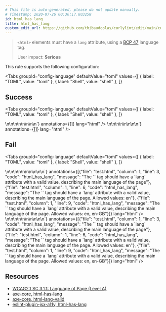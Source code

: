 ```yaml
---
# This file is auto-generated, please do not update manually.
# Timestamp: 2020-07-26 00:30:17.803258
id: html_has_lang
title: html_has_lang
custom_edit_url: https://github.com/thibaudcolas/curlylint/edit/main/curlylint/rules/html_has_lang/html_has_lang.py
---
```



> `<html>` elements must have a `lang` attribute, using a [BCP 47](https://www.ietf.org/rfc/bcp/bcp47.txt) language tag.
>
> User impact: **Serious**

This rule supports the following configuration:

<Tabs
  groupId="config-language"
  defaultValue="toml"
  values={[
    { label: "TOML", value: "toml" },
    { label: "Shell", value: "shell" },
  ]}
>
  <TabItem value="toml">
    <CodeSnippet
      snippet={`# The \`lang\` attribute must be present.\nhtml_has_lang = true\n# The \`lang\` attribute must match the configured language tag.\nhtml_has_lang = "en-US"\n# The \`lang\` attribute must match one of the configured language tags.\nhtml_has_lang = [ "en", "en-US",]`}
      annotations={[]}
      lang="toml"
    />
  </TabItem>
  <TabItem value="shell">
    <CodeSnippet
      snippet={`# The \`lang\` attribute must be present.\ncurlylint --rule 'html_has_lang: true' .\n# The \`lang\` attribute must match the configured language tag.\ncurlylint --rule 'html_has_lang: "en-US"' .\n# The \`lang\` attribute must match one of the configured language tags.\ncurlylint --rule 'html_has_lang: ["en", "en-US"]' .`}
      annotations={[]}
      lang="shell"
    />
  </TabItem>
</Tabs>

## Success

<Tabs
  groupId="config-language"
  defaultValue="toml"
  values={[
    { label: "TOML", value: "toml" },
    { label: "Shell", value: "shell" },
  ]}
>
  <TabItem value="toml">
    <CodeSnippet
      snippet={`<!-- Good: Check lang is present -->\n<!-- html_has_lang = true -->\n<html lang="en"></html>\n<!-- Good: Correct language -->\n<!-- html_has_lang = "en" -->\n<html lang="en"></html>\n<!-- Good: Correct language, multiple options -->\n<!-- html_has_lang = [ "en", "en-GB",] -->\n<html lang="en"></html>`}
      annotations={[]}
      lang="html"
    />
  </TabItem>
  <TabItem value="shell">
    <CodeSnippet
      snippet={`<!-- Good: Check lang is present -->\n<!-- curlylint --rule 'html_has_lang: true' . -->\n<html lang="en"></html>\n<!-- Good: Correct language -->\n<!-- curlylint --rule 'html_has_lang: "en"' . -->\n<html lang="en"></html>\n<!-- Good: Correct language, multiple options -->\n<!-- curlylint --rule 'html_has_lang: ["en", "en-GB"]' . -->\n<html lang="en"></html>`}
      annotations={[]}
      lang="html"
    />
  </TabItem>
</Tabs>

## Fail

<Tabs
  groupId="config-language"
  defaultValue="toml"
  values={[
    { label: "TOML", value: "toml" },
    { label: "Shell", value: "shell" },
  ]}
>
  <TabItem value="toml">
    <CodeSnippet
      snippet={`<!-- Bad: Missing -->\n<!-- html_has_lang = true -->\n<html></html>\n<!-- Bad: Wrong language -->\n<!-- html_has_lang = "en" -->\n<html lang="fr"></html>\n<!-- Bad: Wrong language, multiple options -->\n<!-- html_has_lang = [ "en", "en-GB",] -->\n<html lang="en-US"></html>\n\n`}
      annotations={[{"file": "test.html", "column": 1, "line": 3, "code": "html_has_lang", "message": "The `<html>` tag should have a `lang` attribute with a valid value, describing the main language of the page"}, {"file": "test.html", "column": 1, "line": 6, "code": "html_has_lang", "message": "The `<html>` tag should have a `lang` attribute with a valid value, describing the main language of the page. Allowed values: en"}, {"file": "test.html", "column": 1, "line": 9, "code": "html_has_lang", "message": "The `<html>` tag should have a `lang` attribute with a valid value, describing the main language of the page. Allowed values: en, en-GB"}]}
      lang="html"
    />
  </TabItem>
  <TabItem value="shell">
    <CodeSnippet
      snippet={`<!-- Bad: Missing -->\n<!-- curlylint --rule 'html_has_lang: true' . -->\n<html></html>\n<!-- Bad: Wrong language -->\n<!-- curlylint --rule 'html_has_lang: "en"' . -->\n<html lang="fr"></html>\n<!-- Bad: Wrong language, multiple options -->\n<!-- curlylint --rule 'html_has_lang: ["en", "en-GB"]' . -->\n<html lang="en-US"></html>\n\n`}
      annotations={[{"file": "test.html", "column": 1, "line": 3, "code": "html_has_lang", "message": "The `<html>` tag should have a `lang` attribute with a valid value, describing the main language of the page"}, {"file": "test.html", "column": 1, "line": 6, "code": "html_has_lang", "message": "The `<html>` tag should have a `lang` attribute with a valid value, describing the main language of the page. Allowed values: en"}, {"file": "test.html", "column": 1, "line": 9, "code": "html_has_lang", "message": "The `<html>` tag should have a `lang` attribute with a valid value, describing the main language of the page. Allowed values: en, en-GB"}]}
      lang="html"
    />
  </TabItem>
</Tabs>

## Resources

- [WCAG2.1 SC 3.1.1: Language of Page (Level A)](https://www.w3.org/WAI/WCAG21/Understanding/language-of-page)
- [axe-core, html-has-lang](https://dequeuniversity.com/rules/axe/3.5/html-has-lang)
- [axe-core, html-lang-valid](https://dequeuniversity.com/rules/axe/3.5/html-lang-valid)
- [eslint-plugin-jsx-a11y, html-has-lang](https://github.com/evcohen/eslint-plugin-jsx-a11y/blob/master/docs/rules/html-has-lang.md)
